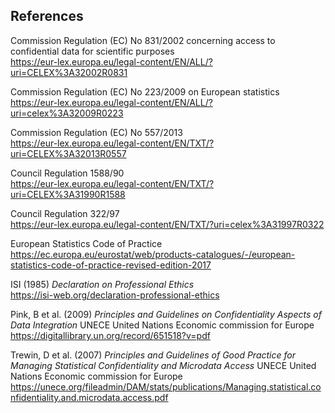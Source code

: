 ## References

Commission Regulation (EC) No 831/2002 concerning access to confidential data for scientific purposes\
[https://eur-lex.europa.eu/legal-content/EN/ALL/?uri=CELEX%3A32002R0831](https://eur-lex.europa.eu/legal-content/EN/ALL/?uri=CELEX%3A32002R0831)

Commission Regulation (EC) No 223/2009 on European statistics\
[https://eur-lex.europa.eu/legal-content/EN/ALL/?uri=celex%3A32009R0223](https://eur-lex.europa.eu/legal-content/EN/ALL/?uri=celex%3A32009R0223)

Commission Regulation (EC) No 557/2013\
[https://eur-lex.europa.eu/legal-content/EN/TXT/?uri=CELEX%3A32013R0557](https://eur-lex.europa.eu/legal-content/EN/TXT/?uri=CELEX%3A32013R0557)

Council Regulation 1588/90\
[https://eur-lex.europa.eu/legal-content/EN/TXT/?uri=CELEX%3A31990R1588](https://eur-lex.europa.eu/legal-content/EN/TXT/?uri=CELEX%3A31990R1588)

Council Regulation 322/97\
[https://eur-lex.europa.eu/legal-content/EN/TXT/?uri=celex%3A31997R0322](https://eur-lex.europa.eu/legal-content/EN/TXT/?uri=celex%3A31997R0322)

European Statistics Code of Practice\
[https://ec.europa.eu/eurostat/web/products-catalogues/-/european-statistics-code-of-practice-revised-edition-2017](https://ec.europa.eu/eurostat/web/products-catalogues/-/european-statistics-code-of-practice-revised-edition-2017)

ISI (1985) *Declaration on Professional Ethics*\
[https://isi-web.org/declaration-professional-ethics](https://isi-web.org/declaration-professional-ethics)

Pink, B et al. (2009) *Principles and Guidelines on Confidentiality Aspects of Data Integration* UNECE United Nations Economic commission for Europe\
[https://digitallibrary.un.org/record/651518?v=pdf](https://digitallibrary.un.org/record/651518?v=pdf)

Trewin, D et al. (2007) *Principles and Guidelines of Good Practice for Managing Statistical Confidentiality and Microdata Access* UNECE United Nations Economic commission for Europe\
[https://unece.org/fileadmin/DAM/stats/publications/Managing.statistical.confidentiality.and.microdata.access.pdf](https://unece.org/fileadmin/DAM/stats/publications/Managing.statistical.confidentiality.and.microdata.access.pdf)


